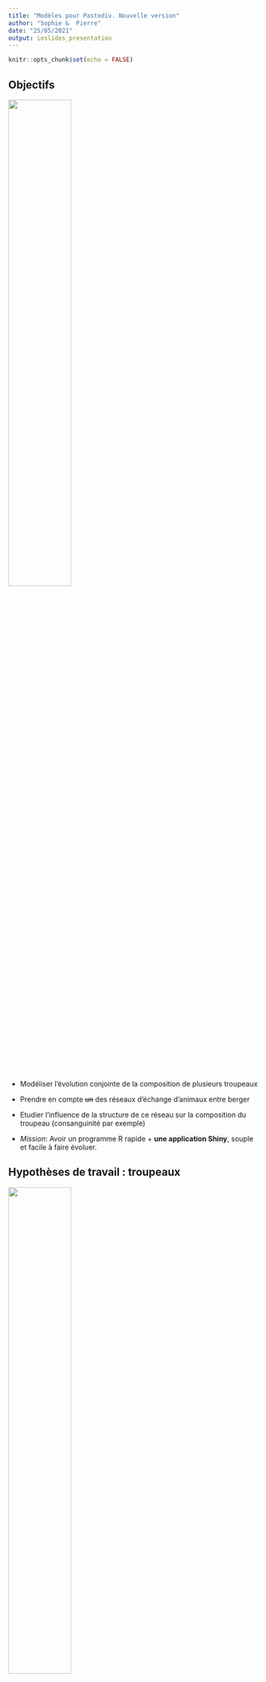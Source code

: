 ```yaml
---
title: "Modèles pour Pastodiv. Nouvelle version"
author: "Sophie &  Pierre"
date: "25/05/2021"
output: ioslides_presentation
---
```


```r
knitr::opts_chunk$set(echo = FALSE)
```

## Objectifs

![](photo_ovin_viande.png){#id .class width=50% height=50%}


- Modéliser l'évolution conjointe de la composition de plusieurs troupeaux
- Prendre en compte ~~un~~ des réseaux d'échange d'animaux entre berger 
- Etudier l'influence de la structure de ce réseau sur la composition du troupeau (consanguinité par exemple)

- *Mission*:  Avoir un programme  R rapide  + **une application Shiny**, souple et facile à faire évoluer. 

## Hypothèses de travail : troupeaux

![](troupeau-moutons-inde.jpg){#id .class width=50% height=50%}


- On considère $N$ (=10 ?) troupeaux composés essentiellement de femelles (dans les exemples  :  40 femelles pour 2 mâles)
- Les troupeaux sont de taille constantes au cours du temps. 





## Hypothèses de travail : âges de reproduction


- Les mâles sont reproducteurs dès l'année suivant leur naissance
- Les femelles sont reproductrices au bout de "quelques" années (paramètre à régler)
- Mâles et femelles sont aptes à se reproduire jusqu'à un âge à fixer (propre aux mâles et femelles) : une fois l'âge passé, les animaux sont retirés du troupeau

- Les femelles ont entre 0 et 2 petits par an  (probabilité à définir)

## Hypothèses de travail : reproduction

- *Avant* : introduction d'un réseau de partage de mâles pour la reproduction. Chaque année, les pères sont choisis dans **un** troupeau selon un réseau de reproduction 
- *Maintenant* : on contrôle le temps passé par un mâle au sein de chaque troupeau. 
   
```r
library(igraph)
set.seed(8)
E <-  erdos.renyi.game(10,0.05,loops = TRUE,directed=TRUE)
M <- as.matrix(get.adjacency(E))
ind <- c(which(rowSums(M)==0),5)
diag(M)[ind] <- 1
plot(graph_from_adjacency_matrix(t(M)))
```        
        
        
![](genie.jpg){#id .class width=50% height=50%}

## Hypothèses de travail : remplacement des femelles trop agées

~~Les femelles trop vieilles sont remplacées par des petites femelles nées dans le troupeau, de façon à garder la taille du troupeau constante.~~

- Les femelles trop vieilles sont remplacées par des petites femelles nées dans le troupeau ou chez des bergers selon un autre réseau (**2ème réseau**)

        - Si une année, on n'a pas produit assez de petits femelles, 
        le manque sera compensé l'année suivante. 


## Hypothèses de travail : remplacement des mâles trop agés


- Quand le mâle atteint l'âge limite, il est remplacé par un petit mâle: 

    -  ce mâle est choisi parmi les autres troupeaux selon 
        un réseau d'échange fixé à l'avance et constant au cours 
        du temps. **(3ème réseau)**


## Mise en pratique : paramètres 

```r
n.herds = 10
param.default <- list(n.ram = 3,
                      n.ewe = 40,
                      age.max.repro.ram = 8,
                      age.max.repro.ewe = 8,
                      age.min.ram = 0,
                      age.min.ewe = 0,
                      age.min.repro.ewe = 3,
                      age.min.repro.ram = 1)
param.default$rate.repro = as.data.frame(cbind(c(0,1,2),c(0,1,0)))
names(param.default$rate.repro) = c('nb.lambs','probability')
param = lapply(1:n.herds,function(i) param.default)
```

voir nouveau code

## Autre nouveauté

On peut suivre la consanguinité au cours du temps. 

![One herd](alongtime_oneherd.png){#id .class width=50% height=50%}

## Plusieurs troupeaux connectés: on suit la moyenne au cours du temps


![Several herds](alongtime_meantenherds.png){#id .class width=50% height=50%}

## Que faire après

  - Choisir des scénarios typiques. 
  - Imaginer des conditions
  - Fixer le plus de paramètres possibles et faire varier
  - Regarder d'autres indices (-> en cours avec l'aide de généticiens)
  - Nous : on s'occupe des simulations (=calibrer le nombre de fois où répéter l'expérience pour avoir un signal, choisir les outils de comparaisons)

